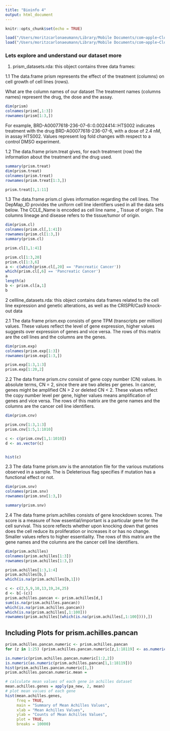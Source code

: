 ```yaml
---
title: "Bioinfo 4"
output: html_document
---
```


```r
knitr::opts_chunk$set(echo = TRUE)

load("/Users/moritzcarlonaeumann/Library/Mobile Documents/com~apple~CloudDocs/Studium/Semester/Semester 4 alles/Bioinfo 4/prism_datasets.rda")
load("/Users/moritzcarlonaeumann/Library/Mobile Documents/com~apple~CloudDocs/Studium/Semester/Semester 4 alles/Bioinfo 4/cellline_datasets.rda")

```

### Lets explore and understand our dataset more

1. prism_datasets.rda: this object contains three data frames:

1.1 The data.frame prism represents the effect of the treatment (columns) on cell growth of cell lines (rows). 

What are the column names of our dataset
The treatment names (columns names) represent the drug, the dose and the assay.

```r
dim(prism)
colnames(prism[,1:3]) 
rownames(prism[1:3,])
```
For example, BRD-A00077618-236-07-6::0.0024414::HTS002 indicates treatment with the drug BRD-A00077618-236-07-6, with a dose of 2.4 nM, in assay HTS002. Values represent log fold changes with respect to a control DMSO experiment.

1.2 The data.frame prism.treat gives, for each treatment (row) the information about the treatment and the drug used.

```r
summary(prism.treat)
dim(prism.treat)
colnames(prism.treat) 
rownames(prism.treat[1:3,])
```
```r
prism.treat[1,1:11] 
```

1.3 The data.frame prism.cl gives information regarding the cell lines. The DepMap_ID provides the uniform cell line identifiers used in all the data sets below. The CCLE_Name is encoded as cell line name _ Tissue of origin. The columns lineage and disease refers to the tissue/tumor of origin.

```r
dim(prism.cl)
colnames(prism.cl[,1:41]) 
rownames(prism.cl[1:3,])
summary(prism.cl)
```
```r
prism.cl[1,1:41] 

prism.cl[1:3,20] 
prism.cl[1:3,6]
a <- c(which(prism.cl[,20] == 'Pancreatic Cancer'))
which(prism.cl[,6] == 'Pancreatic Cancer')
a
length(a)
b <- prism.cl[a,1]
b
```

2 cellline_datasets.rda: this object contains data frames related to the cell line expression and genetic alterations, as well as the CRISPR/Cas9 knock-out data

2.1 The data frame prism.exp consists of gene TPM (transcripts per million) values. These values reflect the level of gene expression, higher values suggests over expression of genes and vice versa. The rows of this matrix are the cell lines and the columns are the genes.

```r
dim(prism.exp)
colnames(prism.exp[1:3])
rownames(prism.exp[1:3,])

prism.exp[1:3,1:3]
prism.exp[1:20,2]
```

2.2 The data frame prism.cnv consist of gene copy number (CN) values. In absolute terms, CN = 2, since there are two alleles per genes. In cancer, genes might be amplified CN > 2 or deleted CN < 2. These values reflect the copy number level per gene, higher values means amplification of genes and vice versa. The rows of this matrix are the gene names and the columns are the cancer cell line identifiers.

```r
dim(prism.cnv)

prism.cnv[1:3,1:3]
prism.cnv[1:5,1:1010]
```
```r
c <- c(prism.cnv[1,1:1010])
d <- as.vector(c)


hist(c)

```


2.3 The data frame prism.snv is the annotation file for the various mutations observed in a sample. The is Deleterious flag specifies if mutation has a functional effect or not.

```r
dim(prism.snv)
colnames(prism.snv) 
rownames(prism.snv[1:3,])
```

```r
summary(prism.snv)
```


2.4 The data frame prism.achilles consists of gene knockdown scores. The score is a measure of how essential/important is a particular gene for the cell survival. This score reflects whether upon knocking down that genes does the cell reduce its proliferation or increases it or has no change. Smaller values refers to higher essentiality. The rows of this matrix are the gene names and the columns are the cancer cell line identifiers.

```r
dim(prism.achilles)
colnames(prism.achilles[1:3])
rownames(prism.achilles[1:3,])

prism.achilles[1:3,1:4]
prism.achilles[b,]
which(is.na(prism.achilles[b,1]))
```
```r
c <- c(2,5,9,10,13,19,24,25)
d <- b[-(c)]
prism.achilles.pancan <- prism.achilles[d,]
sum(is.na(prism.achilles.pancan))
which(is.na(prism.achilles.pancan))
which(is.na(prism.achilles[,1:100]))
rownames(prism.achilles[(which(is.na(prism.achilles[,1:100]))),])
```

## Including Plots for prism.achilles.pancan



```r
prism.achilles.pancan.numeric <- prism.achilles.pancan
for (z in 1:25) (prism.achilles.pancan.numeric[z,1:18119] <- as.numeric(prism.achilles.pancan[z,1:18119]))
```
```r
is.numeric(prism.achilles.pancan.numeric[1:2,2])
is.numeric(as.numeric(prism.achilles.pancan[1,1:18119]))
hist(prism.achilles.pancan.numeric[1,])
prism.achilles.pancan.numeric.mean = 
```
```r
# calculate mean values of each gene in achilles dataset
mean.achilles.genes = apply(pa_new, 2, mean)
# plot mean values of each gene
hist(mean.achilles.genes,
     freq = TRUE,
     main = "Summary of Mean Achilles Values",
     xlab = "Mean Achilles Values",
     ylab = "Counts of Mean Achilles Values",
     plot = TRUE,
     breaks = 10000)
```
